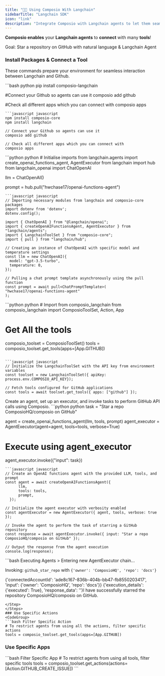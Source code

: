 ```yaml
---
title: "🦜🔗 Using Composio With Langchain"
sidebarTitle: "Langchain SDK"
icon: "link"
description: "Integrate Composio with Langchain agents to let them seamlessly interact with external apps"
---
```


**Composio enables** your **Langchain agents** to **connect** with many **tools**!

<Tip>
  Goal: Star a repository on GitHub with natural language & Langchain Agent
</Tip>

### Install Packages & Connect a Tool

These commands prepare your environment for seamless interaction between Langchain and Github.

<CodeGroup> 
  ```bash python 
  pip install composio-langchain

  #Connect your Github so agents can use it
  composio add github

  #Check all different apps which you can connect with
  composio apps
  ```
  ```javascript javascript
  npm install composio-core
  npm install langchain

  // Connect your Github so agents can use it
  composio add github

  // Check all different apps which you can connect with
  composio apps
  ```
</CodeGroup>

<Steps>
<Step title="Import Base Packages">
<CodeGroup>
  ```python python 
  # Initialise imports
  from langchain.agents import create_openai_functions_agent, AgentExecutor
  from langchain import hub
  from langchain_openai import ChatOpenAI


  llm = ChatOpenAI()

  prompt = hub.pull("hwchase17/openai-functions-agent")
  ```
  ```javascript javascript
  // Importing necessary modules from langchain and composio-core packages
  import dotenv from 'dotenv';
  dotenv.config();

  import { ChatOpenAI } from "@langchain/openai";
  import { createOpenAIFunctionsAgent, AgentExecutor } from "langchain/agents";
  import { LangchainToolSet } from "composio-core";
  import { pull } from "langchain/hub";
  
  // Creating an instance of ChatOpenAI with specific model and temperature settings
  const llm = new ChatOpenAI({
    model: "gpt-3.5-turbo",
    temperature: 0,
  });

  // Pulling a chat prompt template asynchronously using the pull function
  const prompt = await pull<ChatPromptTemplate>(
  "hwchase17/openai-functions-agent"
  );
  ```
</CodeGroup>
</Step>
<Step title="Fetch all Github Langchain Tools via Composio">
<CodeGroup>
  ```python python 
  # Import from composio_langchain
  from composio_langchain import ComposioToolSet, Action, App

  # Get All the tools

  composio_toolset = ComposioToolSet()
  tools = composio_toolset.get_tools(apps=[App.GITHUB])
  ```

  ```javascript javascript
  // Initialize the LangchainToolSet with the API key from environment variables
  const toolset = new LangchainToolSet({ apiKey: process.env.COMPOSIO_API_KEY});
  
  // Fetch tools configured for GitHub applications
  const tools = await toolset.get_tools({ apps: ["github"] });
  ```
</CodeGroup>
</Step>
<Step title="Execute the Agent">
Create an agent, set up an executor, and invoke tasks to perform GitHub API calls using Composio.
<CodeGroup>
  ```python python
  task = "Star a repo ComposioHQ/composio on GitHub"

  agent = create_openai_functions_agent(llm, tools, prompt)
  agent_executor = AgentExecutor(agent=agent, tools=tools, verbose=True)

  # Execute using agent_executor
  agent_executor.invoke({"input": task})
  ```
  ```javascript javascript
  // Create an OpenAI functions agent with the provided LLM, tools, and prompt
  const agent = await createOpenAIFunctionsAgent({
        llm,
        tools: tools,
        prompt,
    });

  // Initialize the agent executor with verbosity enabled
  const agentExecutor = new AgentExecutor({ agent, tools, verbose: true });

  // Invoke the agent to perform the task of starring a GitHub repository
  const response = await agentExecutor.invoke({ input: "Star a repo ComposioHQ/composio on GitHub" });

  // Output the response from the agent execution
  console.log(response);
  ```
</CodeGroup>
</Step>
<Step title="Check Response">
  ```bash Executing Agents
  > Entering new AgentExecutor chain...

  Invoking: `github_star_repo` with `{'owner': 'ComposioHQ', 'repo': 'docs'}`

  {'connectedAccountId': 'ade8c167-836b-404b-bb47-fb8550203417', 'input': {'owner': 'ComposioHQ', 'repo': 'docs'}}
  {'execution_details': {'executed': True}, 'response_data': ''}I have successfully starred the repository ComposioHQ/composio on GitHub.

  ```
</Step>
</Steps>
### Use Specific Actions
<CodeGroup>
  ```bash Filter Specific Action
  # To restrict agents from using all the actions, filter specific actions
  tools = composio_toolset.get_tools(apps=[App.GITHUB])
  ```
</CodeGroup>

### Use Specific Apps

<CodeGroup>
  ```bash Filter Specific App 
  # To restrict agents from using all tools, filter specific tools 
  tools = composio_toolset.get_actions(actions=[Action.GITHUB_CREATE_ISSUE]) 
  ```
</CodeGroup>
